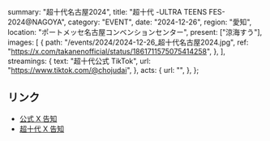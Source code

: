   summary: "超十代名古屋2024",
  title: "超十代 -ULTRA TEENS FES- 2024@NAGOYA",
  category: "EVENT",
  date: "2024-12-26",
  region: "愛知",
  location: "ポートメッセ名古屋コンベンションセンター",
  present: ["涼海すう"],
  images: [
    {
      path: "/events/2024/2024-12-26_超十代名古屋2024.jpg",
      ref: "https://x.com/takanenofficial/status/1861711575075414258",
    },
  ],
  streamings: {
    text: "超十代公式 TikTok",
    url: "https://www.tiktok.com/@chojudai",
  },
  acts: {
    url: "",
  },
};

## リンク

- [公式 X 告知](https://x.com/takanenofficial/status/1861711575075414258)
- [超十代 X 告知](https://x.com/CHOJUDAI_JAPAN/status/1861696478508642632)
